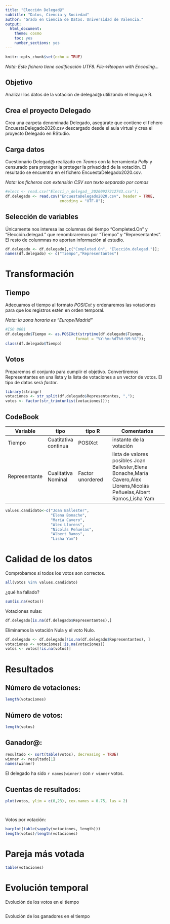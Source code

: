 ```yaml
---
title: "Elección Delegad@"
subtitle: "Datos, Ciencia y Sociedad"
author: "Grado en Ciencia de Datos. Universidad de Valencia."
output:
  html_document: 
    theme: cosmo
    toc: yes
    number_sections: yes
---
```


```r
knitr::opts_chunk$set(echo = TRUE)
```

_Nota: Este fichero tiene codificación UTF8. File->Reopen with Encoding..._

## Objetivo

Analizar los datos de la votación de delegad@ utilizando el lenguaje R. 

## Crea el proyecto Delegado

Crea una carpeta denominada Delegado, asegúrate que contiene el fichero EncuestaDelegado2020.csv descargado desde el aula virtual y crea el proyecto Delegado en RStudio. 

## Carga datos

Cuestionario Delegad@ realizado en _Teams_ con la herramienta _Polly_ y censurado para proteger la proteger la privacidad de la votación. El resultado se encuentra en el fichero EncuestaDelegado2020.csv. 

_Nota: los ficheros con extensión CSV son texto separado por comas_

```r
#elecc <- read.csv("Elecci_n_delegad__20200927212743.csv");
df.delegado <- read.csv("EncuestaDelegado2020.csv", header = TRUE,
                        encoding = "UTF-8");
```

## Selección de variables

Únicamente nos interesa las columnas del tiempo "Completed.On" y "Elección.delegad." que renombraremos por "Tiempo" y "Representantes". El resto de colunmnas no aportan información al estudio.

```r
df.delegado <- df.delegado[,c("Completed.On", "Elección.delegad.")];
names(df.delegado) <- c("Tiempo","Representantes")

```

# Transformación

## Tiempo

Adecuamos el tiempo al formato _POSICxt_ y ordenaremos las votaciones para que los registros estén en orden temporal.

_Nota: la zona horaria es "Europe/Madrid"_ 
```r
#ISO 8601
df.delegado$Tiempo <- as.POSIXct(strptime(df.delegado$Tiempo, 
                               format = "%Y-%m-%dT%H:%M:%S"));
class(df.delegado$Tiempo)
```

## Votos

Preparemos el conjunto para cumplir el objetivo. Convertiremos Representantes en una lista y la lista de votaciones a un vector de votos. El tipo de datos será _factor_.  

```r
library(stringr)
votaciones <- str_split(df.delegado$Representantes, ",");
votos <- factor(str_trim(unlist(votaciones)));


``` 

## CodeBook

Variable | tipo | tipo R | Comentarios
---------|------|--------|-------------
Tiempo | Cuatitativa continua | POSIXct | instante de la votación
Representante | Cualitativa Nominal | Factor unordered | lista de valores posibles Joan Ballester,Elena Bonache,María Cavero,Alex Llorens,Nicolás Peñuelas,Albert Ramos,Lisha Yam

```r
values.candidato<-c("Joan Ballester",
                    "Elena Bonache",
                    "María Cavero",
                    "Alex Llorens",
                    "Nicolás Peñuelas",
                    "Albert Ramos",
                    "Lisha Yam")
```



# Calidad de los datos

Comprobamos si todos los votos son correctos. 

```r
all(votos %in% values.candidato)
```
¿qué ha fallado? 

```r
sum(is.na(votos))
```

Votaciones nulas: 

```r
df.delegado[is.na(df.delegado$Representantes),]
```

Eliminamos la votación Nula y el voto Nulo.

```r
df.delegado <- df.delegado[!is.na(df.delegado$Representantes), ]
votaciones <- votaciones[!is.na(votaciones)]
votos <- votos[!is.na(votos)]

```

# Resultados

## Número de votaciones: 

```r
length(votaciones)
```

## Número de votos: 

```r
length(votos)
```

## Ganador@:

```r
resultado <- sort(table(votos), decreasing = TRUE)
winner <- resultado[1]
names(winner)
```

El delegado ha sido `r names(winner)` con `r winner` votos.

## Cuentas de resultados: 

```r
plot(votos, ylim = c(0,23), cex.names = 0.75, las = 2)
```

```r

```

```r

```

Votos por votación:

```r
barplot(table(sapply(votaciones, length)))
length(votos)/length(votaciones)
```

# Pareja más votada

```r
table(votaciones)
```



# Evolución temporal

Evolución de los votos en el tiempo

```r

```

Evolución de los ganadores en el tiempo

```r

```

